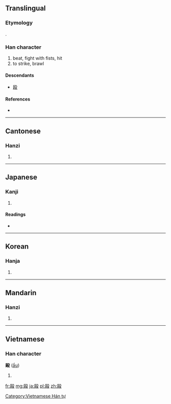 {{also|殴}}
==Translingual==
{{zh-forms|[[殴]]|毆}}

===Etymology===
{{Han compound|區|殳|t2=action|ls=psc|c1=p|c2=s}}.

===Han character===
{{Han char|rn=79|rad=殳|as=11|sn=15|four=7774<sub>7</sub>|canj=尸口竹弓水 (SRHNE)}}

# beat, fight with fists, hit
# to strike, brawl

====Descendants====
* [[殴]]

====References====
* {{Han ref|kx=0587.150|dkj=16674|dj=0979.180|hdz=32165.040|uh=6BC6|ud=27590|bh=BCDE|bd=48350}}

----

==Cantonese==

===Hanzi===
{{yue-hanzi|jyut=|y=au2|sim=殴}}

# {{defn|Cantonese|sort=殳11}}

----

==Japanese==

===Kanji===
{{ja-kanji|grade=|rs=殳11}}

# {{defn|Japanese|sort=殳11}}

====Readings====
* {{ja-readings|on=[[おう]] (ō), [[く]] (ku)|kun=[[なぐる]] (naguru)}}

----

==Korean==

===Hanja===
{{ko-hanja|hangeul=구|eumhun=|rv=gu|mr=ku|y=kwu}}

# {{defn|Korean|sort=殳11}}

----

==Mandarin==

===Hanzi===
{{cmn-hanzi|sim=殴|pin=[[ōu]] ([[ou1]])|wg=ou<sup>1</sup>}}

# {{defn|Mandarin|sort=殳11}}

----

==Vietnamese==

===Han character===
'''毆''' ([[ẩu]])

# {{defn|Vietnamese}}

[[Category:Vietnamese Hán tự]]

[[fr:毆]]
[[mg:毆]]
[[ja:毆]]
[[pl:毆]]
[[zh:毆]]